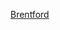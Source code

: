 {{Catnav|頁面分類|...|英國足球|英格蘭足球|英格蘭足球俱樂部}}
{{Commons category|Brentford F.C.}}
{{Commonscat|Brentford F.C.}}

[[Category:倫敦足球俱樂部|Brentford]]